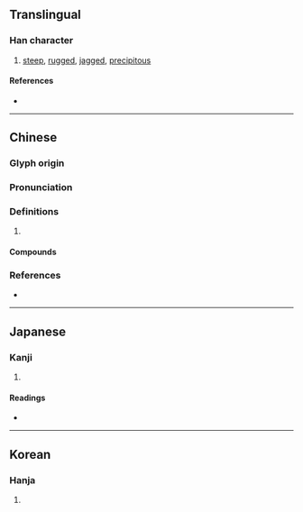 {{character info/new}}
==Translingual==

===Han character===
{{Han char|rn=46|rad=山|as=17|sn=20|four=27716|canj=UNRI|ids=⿰山毚}}

# [[steep]], [[rugged]], [[jagged]], [[precipitous]]

====References====
* {{Han ref|kx=0322.240|dkj=08618|dj=0622.360|hdz=10806.150|uh=5DC9|ud=24009|bh=C460|bd=50272}}

----

==Chinese==
{{zh-forms}}

===Glyph origin===
{{Han etym}}

===Pronunciation===
{{zh-pron
|m=chán
|c=caam4
|mc=y
|oc=y
|cat=
}}

===Definitions===
{{zh-hanzi}}

# {{rfdef|zh}}

====Compounds====
{{zh-der|巉岩|巉巖|巉峭|巉岏|巉峻|巖巉|巉巉|巉崖|嵌巉|靜巉巉}}

===References===
* {{R:twedu|B00908}}

----

==Japanese==

===Kanji===
{{ja-kanji|grade=|rs=山17}}

# {{rfdef|ja|sort=山17}}

====Readings====
* {{ja-readings|on=[[さん]] (san), [[ざん]] (zan)|kun=}}

----

==Korean==

===Hanja===
{{ko-hanja|hangeul=참|rv=cham|mr=ch'am}}

# {{rfdef|ko|sort=山17}}
